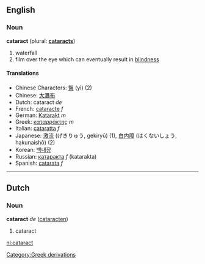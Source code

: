 ==English==
===Noun===
'''cataract''' (plural:  '''[[cataracts]]''')

# waterfall
# film over the eye which can eventually result in [[blindness]]

====Translations====
*Chinese Characters: [[瞖]] (yì) (2)
*Chinese: [[大瀑布]]
*Dutch: cataract ''de''
*French: [[cataracte]] ''f''
*German: [[Katarakt]] ''m''
*Greek: [[καταρράκτης]] ''m''
*Italian: [[cataratta]] ''f''
*Japanese: [[激流]] (げきりゅう, gekiryū) (1), [[白内障]] (はくないしょう, hakunaishō) (2)
*Korean: [[백내장]]
*Russian: [[катаракта]] ''f'' (katarakta)
*Spanish: [[catarata]] ''f''

----

==Dutch==
===Noun===
'''cataract''' ''de'' ([[cataracten]])

# cataract
[[Category:Greek derivations]]

[[nl:cataract]]
